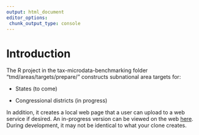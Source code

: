 ```yaml
---
output: html_document
editor_options: 
 chunk_output_type: console
---
```


# Introduction

The R project in the tax-microdata-benchmarking folder "tmd/areas/targets/prepare/" constructs subnational area targets for:

-   States (to come)

-   Congressional districts (in progress)

In addition, it creates a local web page that a user can upload to a web service if desired. An in-progress version can be viewed on the web [here](https://tmd-areas-prepare-targets.netlify.app/). During development, it may not be identical to what your clone creates.
